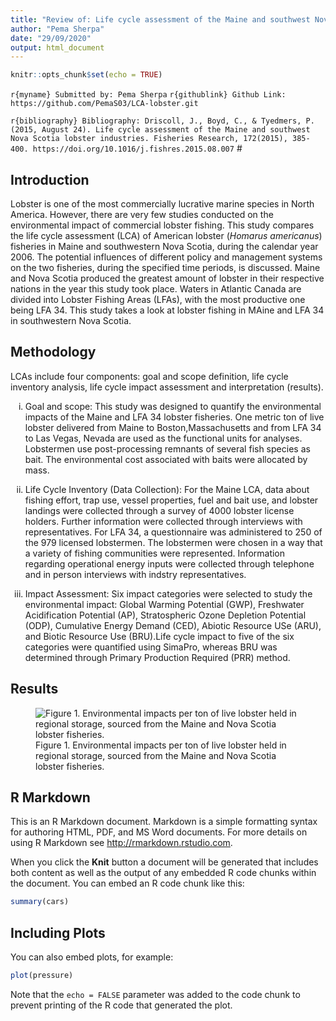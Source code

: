 ```yaml
---
title: "Review of: Life cycle assessment of the Maine and southwest Nova Scotia lobster industries"
author: "Pema Sherpa"
date: "29/09/2020"
output: html_document
---
```


```r
knitr::opts_chunk$set(echo = TRUE)
```

```r{myname}
Submitted by: Pema Sherpa
```
```r{githublink}
Github Link: https://github.com/PemaS03/LCA-lobster.git
```


```r{bibliography}
Bibliography: Driscoll, J., Boyd, C., & Tyedmers, P. (2015, August 24). Life cycle assessment of the Maine and southwest Nova Scotia lobster industries. Fisheries Research, 172(2015), 385-400. https://doi.org/10.1016/j.fishres.2015.08.007
```
#

## Introduction

Lobster is one of the most commercially lucrative marine species in North America. However, there are very few studies conducted on the environmental impact of commercial lobster fishing. This study compares the life cycle assessment (LCA) of American lobster (*Homarus americanus*) fisheries in Maine  and southwestern Nova Scotia, during the calendar year 2006. The potential influences of different policy and management systems on the two fisheries, during the specified time periods, is discussed. Maine and Nova Scotia produced the greatest amount of lobster in their respective nations in the year this study took place. Waters in Atlantic Canada are divided into Lobster Fishing Areas (LFAs), with the most productive one being LFA 34. This study takes a look at lobster fishing in MAine and LFA 34 in southwestern Nova Scotia. 

## Methodology

LCAs include four components: goal and scope definition, life cycle inventory analysis, life cycle impact assessment and interpretation (results).

i. Goal and scope: This study was designed to quantify the environmental impacts of the Maine and LFA 34 lobster fisheries. One metric ton of live lobster delivered from Maine to Boston,Massachusetts and from LFA 34 to Las Vegas, Nevada are used as the functional units for analyses. Lobstermen use post-processing remnants of several fish species as bait. The environmental cost associated with baits were allocated by mass.

ii. Life Cycle Inventory (Data Collection): 
For the Maine LCA, data about fishing effort, trap use, vessel properties, fuel and bait use, and lobster landings were collected through a survey of 4000 lobster license holders. Further information were collected through interviews with representatives.
For LFA 34, a questionnaire was administered to 250 of the 979 licensed lobstermen. The lobstermen were chosen in a way that a variety of fishing communities were represented. Information regarding operational energy inputs were collected through telephone and in person interviews with indstry representatives.

iii. Impact Assessment: Six impact categories were selected to study the environmental impact: Global Warming Potential (GWP), Freshwater Acidification Potential (AP), Stratospheric Ozone Depletion Potential (ODP), Cumulative Energy Demand (CED), Abiotic Resource USe (ARU), and Biotic Resource Use (BRU).Life cycle impact to five of the six categories were quantified using SimaPro, whereas BRU was determined through Primary Production Required (PRR) method.

## Results




![Figure 1. Environmental impacts per ton of live lobster held in regional storage, sourced from the Maine and Nova Scotia lobster fisheries.](C:\Users\Pema\Downloads\ENVS4826Assignment2.jpg)



## R Markdown

This is an R Markdown document. Markdown is a simple formatting syntax for authoring HTML, PDF, and MS Word documents. For more details on using R Markdown see <http://rmarkdown.rstudio.com>.

When you click the **Knit** button a document will be generated that includes both content as well as the output of any embedded R code chunks within the document. You can embed an R code chunk like this:

```r
summary(cars)
```

## Including Plots

You can also embed plots, for example:

```r
plot(pressure)
```

Note that the `echo = FALSE` parameter was added to the code chunk to prevent printing of the R code that generated the plot.

